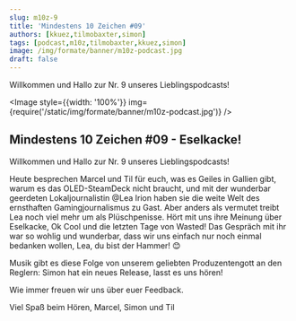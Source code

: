```yaml
---
slug: m10z-9
title: 'Mindestens 10 Zeichen #09'
authors: [kkuez,tilmobaxter,simon]
tags: [podcast,m10z,tilmobaxter,kkuez,simon]
image: /img/formate/banner/m10z-podcast.jpg
draft: false
---
```



Willkommen und Hallo zur Nr. 9 unseres Lieblingspodcasts!

<Image style={{width: '100%'}} img={require('/static/img/formate/banner/m10z-podcast.jpg')} />

<!--truncate-->

## Mindestens 10 Zeichen #09 - Eselkacke!

Willkommen und Hallo zur Nr. 9 unseres Lieblingspodcasts!

Heute besprechen Marcel und Til für euch, was es Geiles in Gallien gibt, warum es das OLED-SteamDeck nicht braucht, und mit der wunderbar geerdeten Lokaljournalistin @Lea Irion haben sie die weite Welt des ernsthaften Gamingjournalismus zu Gast.
Aber anders als vermutet treibt Lea noch viel mehr um als Plüschpenisse.
Hört mit uns ihre Meinung über Eselkacke, Ok Cool und die letzten Tage von Wasted!
Das Gespräch mit ihr war so wohlig und wunderbar, dass wir uns einfach nur noch einmal bedanken wollen, Lea, du bist der Hammer! 😊

Musik gibt es diese Folge von unserem geliebten Produzentengott an den Reglern:
Simon hat ein neues Release, lasst es uns hören!

Wie immer freuen wir uns über euer Feedback.

Viel Spaß beim Hören,
Marcel, Simon und Til


<ReactPlayer
    width="100%"
    height="50px"
    controls
    src='https://m10z.picnotes.de/M10Z/M10Z_009.mp3'
/>
